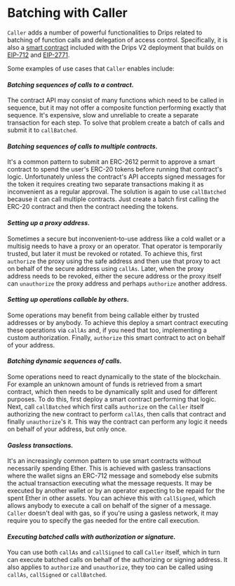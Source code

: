 
# Batching with Caller

`Caller` adds a number of powerful functionalities to Drips related to batching of function calls and delegation of access control.
Specifically, it is also a <a href="https://github.com/radicle-dev/drips-contracts/blob/master/src/Caller.sol" target="_blank">smart contract</a> included with the Drips V2 deployment that builds on <a href="https://eips.ethereum.org/EIPS/eip-712" target="_blank">EIP-712</a> and <a href="https://eips.ethereum.org/EIPS/eip-2771" target="_blank">EIP-2771</a>.

Some examples of use cases that `Caller` enables include:

#### _Batching sequences of calls to a contract._

The contract API may consist of many functions which need to be called in sequence, but it may not offer a composite function performing exactly that sequence. It's expensive, slow and unreliable to create a separate transaction for each step.
To solve that problem create a batch of calls and submit it to `callBatched`.

#### _Batching sequences of calls to multiple contracts._

It's a common pattern to submit an ERC-2612 permit to approve a smart contract
to spend the user's ERC-20 tokens before running that contract's logic.
Unfortunately unless the contract's API accepts signed messages for the token it requires
creating two separate transactions making it as inconvenient as a regular approval.
 The solution is again to use `callBatched` because it can call multiple contracts. Just create a batch first calling the ERC-20 contract and then the contract needing the tokens.

#### _Setting up a proxy address._

Sometimes a secure but inconvenient-to-use address like a cold wallet or a multisig needs to have a proxy or an operator. That operator is temporarily trusted, but later it must be revoked or rotated. To achieve this, first `authorize` the proxy using the safe address and then use that proxy  to act on behalf of the secure address using `callAs`. Later, when the proxy address needs to be revoked, either the secure address or the proxy itself can `unauthorize` the proxy address and perhaps `authorize` another address.

#### _Setting up operations callable by others._

Some operations may benefit from being callable either by trusted addresses or by anybody. To achieve this deploy a smart contract executing these operations via `callAs` and, if you need that too, implementing a custom authorization. Finally, `authorize` this smart contract to act on behalf of your address.

#### _Batching dynamic sequences of calls._

Some operations need to react dynamically to the state of the blockchain. For example an unknown amount of funds is retrieved from a smart contract, which then needs to be dynamically split and used for different purposes. To do this, first deploy a smart contract performing that logic. Next, call `callBatched` which first calls `authorize` on the `Caller` itself authorizing the new contract to perform `callAs`, then calls that contract and finally `unauthorize`'s it. This way the contract can perform any logic it needs on behalf of your address, but only once.

#### _Gasless transactions._

It's an increasingly common pattern to use smart contracts without necessarily spending Ether. This is achieved with gasless transactions where the wallet signs an ERC-712 message and somebody else submits the actual transaction executing what the message requests. It may be executed by another wallet or by an operator expecting to be repaid for the spent Ether in other assets. You can achieve this with `callSigned`, which allows anybody to execute a call on behalf of the signer of a message. `Caller` doesn't deal with gas, so if you're using a gasless network, it may require you to specify the gas needed for the entire call execution.

#### _Executing batched calls with authorization or signature._

You can use both `callAs` and `callSigned` to call `Caller` itself, which in turn can execute batched calls on behalf of the authorizing or signing address. It also applies to `authorize` and `unauthorize`, they too can be called using `callAs`, `callSigned` or `callBatched`.
